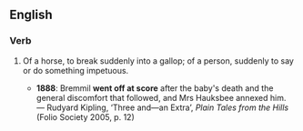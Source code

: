 ==English==

===Verb===
{{head|en|verb|head=[[go]] [[off]] [[at]] [[score]]}}

# {{lb|en|idiomatic}} Of a horse, to break suddenly into a gallop; of a person, suddenly to say or do something impetuous.
#* '''1888''': Bremmil '''went off at score''' after the baby's death and the general discomfort that followed, and Mrs Hauksbee annexed him. — Rudyard Kipling, ‘Three and—an Extra’, ''Plain Tales from the Hills'' (Folio Society 2005, p. 12)
